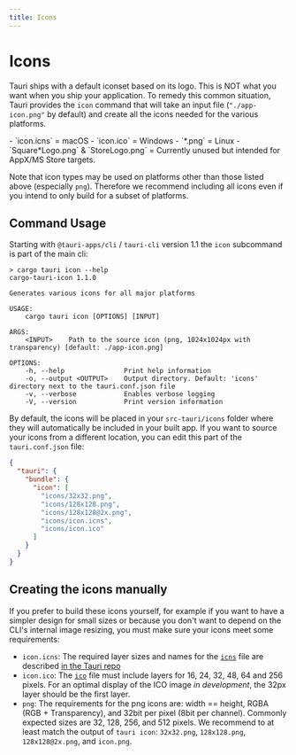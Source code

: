 ```yaml
---
title: Icons
---
```



# Icons

Tauri ships with a default iconset based on its logo. This is NOT what you want when you ship your application. To remedy this common situation, Tauri provides the `icon` command that will take an input file (`"./app-icon.png"` by default) and create all the icons needed for the various platforms.

<Callout kind="info" title="Note on filetypes">
- `icon.icns` = macOS
- `icon.ico` = Windows
- `*.png` = Linux
- `Square*Logo.png` & `StoreLogo.png` = Currently unused but intended for AppX/MS Store targets.

Note that icon types may be used on platforms other than those listed above (especially `png`). Therefore we recommend including all icons even if you intend to only build for a subset of platforms.
</Callout>

## Command Usage

Starting with `@tauri-apps/cli` / `tauri-cli` version 1.1 the `icon` subcommand is part of the main cli:

<Command name="icon" />

```console
> cargo tauri icon --help
cargo-tauri-icon 1.1.0

Generates various icons for all major platforms

USAGE:
    cargo tauri icon [OPTIONS] [INPUT]

ARGS:
    <INPUT>    Path to the source icon (png, 1024x1024px with transparency) [default: ./app-icon.png]

OPTIONS:
    -h, --help               Print help information
    -o, --output <OUTPUT>    Output directory. Default: 'icons' directory next to the tauri.conf.json file
    -v, --verbose            Enables verbose logging
    -V, --version            Print version information
```

By default, the icons will be placed in your `src-tauri/icons` folder where they will automatically be included in your built app. If you want to source your icons from a different location, you can edit this part of the `tauri.conf.json` file:

```json
{
  "tauri": {
    "bundle": {
      "icon": [
        "icons/32x32.png",
        "icons/128x128.png",
        "icons/128x128@2x.png",
        "icons/icon.icns",
        "icons/icon.ico"
      ]
    }
  }
}
```

## Creating the icons manually

If you prefer to build these icons yourself, for example if you want to have a simpler design for small sizes or because you don't want to depend on the CLI's internal image resizing, you must make sure your icons meet some requirements:

- `icon.icns`: The required layer sizes and names for the [`icns`] file are described [in the Tauri repo]
- `icon.ico`: The [`ico`] file must include layers for 16, 24, 32, 48, 64 and 256 pixels. For an optimal display of the ICO image _in development_, the 32px layer should be the first layer.
- `png`: The requirements for the png icons are: width == height, RGBA (RGB + Transparency), and 32bit per pixel (8bit per channel). Commonly expected sizes are 32, 128, 256, and 512 pixels. We recommend to at least match the output of `tauri icon`: `32x32.png`, `128x128.png`, `128x128@2x.png`, and `icon.png`.

[`tauricon`]: https://github.com/tauri-apps/tauricon
[in the tauri repo]: https://github.com/tauri-apps/tauri/blob/dev/tooling/cli/src/helpers/icns.json
[`icns`]: https://en.wikipedia.org/wiki/Apple_Icon_Image_format
[`ico`]: https://en.wikipedia.org/wiki/ICO_(file_format)
